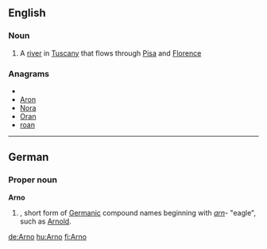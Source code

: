 ==English==

===Noun===
{{wikipedia}}
{{en-proper noun}}

# A [[river]] in [[Tuscany]] that flows through [[Pisa]] and [[Florence]]

===Anagrams===
* {{alphagram|anor}}
* [[Aron#English|Aron]]
* [[Nora#English|Nora]]
* [[Oran#English|Oran]]
* [[roan#English|roan]]


----
==German==

===Proper noun===
'''Arno'''

# {{given name|male|lang=de}}, short form of [[Germanic]] compound names beginning with ''[[arn]]''- "eagle", such as [[Arnold]].

[[de:Arno]]
[[hu:Arno]]
[[fi:Arno]]